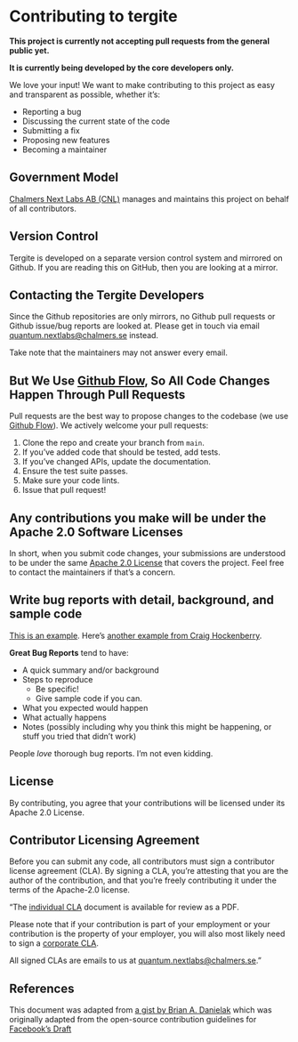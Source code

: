 # Contributing to tergite

**This project is currently not accepting pull requests from the general public yet.**

**It is currently being developed by the core developers only.**

We love your input! We want to make contributing to this project as easy and transparent as possible, whether it's:

- Reporting a bug
- Discussing the current state of the code
- Submitting a fix
- Proposing new features
- Becoming a maintainer

## Government Model

[Chalmers Next Labs AB (CNL)](https://chalmersnextlabs.se) manages and maintains this project on behalf of all contributors.

## Version Control

Tergite is developed on a separate version control system and mirrored on Github.
If you are reading this on GitHub, then you are looking at a mirror. 

## Contacting the Tergite Developers

Since the Github repositories are only mirrors, no Github pull requests or Github issue/bug reports 
are looked at. Please get in touch via email <quantum.nextlabs@chalmers.se> instead. 

Take note that the maintainers may not answer every email.

## But We Use [Github Flow](https://docs.github.com/en/get-started/quickstart/github-flow), So All Code Changes Happen Through Pull Requests

Pull requests are the best way to propose changes to the codebase (we
use [Github Flow](https://docs.github.com/en/get-started/quickstart/github-flow)). We actively welcome your pull
requests:

1. Clone the repo and create your branch from `main`.
2. If you've added code that should be tested, add tests.
3. If you've changed APIs, update the documentation.
4. Ensure the test suite passes.
5. Make sure your code lints.
6. Issue that pull request!

## Any contributions you make will be under the Apache 2.0 Software Licenses

In short, when you submit code changes, your submissions are understood to be under the
same [Apache 2.0 License](./LICENSE) that covers the project. Feel free to contact the maintainers if that's a concern.

## Write bug reports with detail, background, and sample code

[This is an example](http://stackoverflow.com/q/12488905/180626).
Here's [another example from Craig Hockenberry](http://www.openradar.me/11905408).

**Great Bug Reports** tend to have:

- A quick summary and/or background
- Steps to reproduce
  - Be specific!
  - Give sample code if you can.
- What you expected would happen
- What actually happens
- Notes (possibly including why you think this might be happening, or stuff you tried that didn't work)

People _love_ thorough bug reports. I'm not even kidding.


## License

By contributing, you agree that your contributions will be licensed under its Apache 2.0 License.

## Contributor Licensing Agreement

Before you can submit any code, all contributors must sign a
contributor license agreement (CLA). By signing a CLA, you're attesting
that you are the author of the contribution, and that you're freely
contributing it under the terms of the Apache-2.0 license.

"The [individual CLA](./icla.pdf) document is available for review as a PDF.

Please note that if your contribution is part of your employment or 
your contribution is the property of your employer, 
you will also most likely need to sign a [corporate CLA](./ccla.pdf).

All signed CLAs are emails to us at <quantum.nextlabs@chalmers.se>."

## References

This document was adapted from [a gist by Brian A. Danielak](https://gist.github.com/briandk/3d2e8b3ec8daf5a27a62) which
was originally adapted from
the open-source contribution guidelines
for [Facebook's Draft](https://github.com/facebook/draft-js/blob/a9316a723f9e918afde44dea68b5f9f39b7d9b00/CONTRIBUTING.md)
